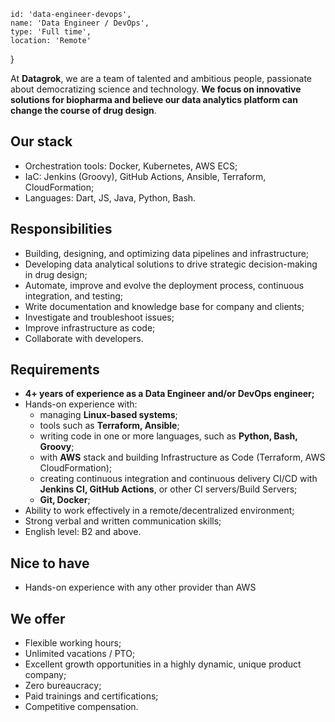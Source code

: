 <!-- markdownlint-disable first-line-h1 -->


    id: 'data-engineer-devops',
    name: 'Data Engineer / DevOps',
    type: 'Full time',
    location: 'Remote'
}

<Card meta={meta}>

At **Datagrok**, we are a team of talented and ambitious people, passionate about democratizing science and technology. **We focus on innovative solutions for biopharma and believe our data analytics platform can change the course of drug design**.

## Our stack

- Orchestration tools: Docker, Kubernetes, AWS ECS;
- IaC: Jenkins (Groovy), GitHub Actions, Ansible, Terraform, CloudFormation;
- Languages: Dart, JS, Java, Python, Bash.

## Responsibilities

- Building, designing, and optimizing data pipelines and infrastructure;
- Developing data analytical solutions to drive strategic decision-making in drug design;
- Automate, improve and evolve the deployment process, continuous integration, and testing;
- Write documentation and knowledge base for company and clients;
- Investigate and troubleshoot issues;
- Improve infrastructure as code;
- Collaborate with developers.

## Requirements

- **4+ years of experience as a Data Engineer and/or DevOps engineer;**
- Hands-on experience with:
    - managing **Linux-based systems**;
    - tools such as **Terraform, Ansible**;
    - writing code in one or more languages, such as **Python, Bash, Groovy**;
    - with **AWS** stack and building Infrastructure as Code (Terraform, AWS CloudFormation);
    - creating continuous integration and continuous delivery CI/CD with **Jenkins CI, GitHub Actions**, or other CI servers/Build Servers;
    - **Git, Docker**;
- Ability to work effectively in a remote/decentralized environment;
- Strong verbal and written communication skills;
- English level: B2 and above.

## Nice to have

- Hands-on experience with any other provider than AWS

## We offer

- Flexible working hours;
- Unlimited vacations / PTO;
- Excellent growth opportunities in a highly dynamic, unique product company;
- Zero bureaucracy;
- Paid trainings and certifications;
- Competitive compensation.

</Card>
